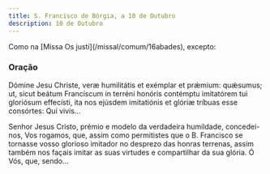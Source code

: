 ```yaml
---
title: S. Francisco de Bórgia, a 10 de Outubro
description: 10 de Outubro
---
```


<aside>Como na [Missa Os justi](/missal/comum/16abades), excepto:</aside>

### Oração

<div class="side-by-side not-content">

Dómine Jesu Christe, veræ humilitátis et exémplar et prǽmium: quǽsumus; ut, sicut beátum Francíscum in terréni honóris contémptu imitatórem tui gloriósum effecísti, ita nos ejúsdem imitatiónis et glóriæ tríbuas esse consórtes: Qui vivis...

Senhor Jesus Cristo, prémio e modelo da verdadeira humildade, concedei-nos, Vos rogamos, que, assim como permitistes que o B. Francisco se tornasse vosso glorioso imitador no desprezo das honras terrenas, assim também nos façais imitar as suas virtudes e compartilhar da sua glória. Ó Vós, que, sendo...

</div>

